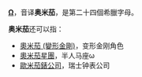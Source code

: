 '''[[Ω|Ω]]'''，音译'''奥米茄'''，是第二十四個希臘字母。

'''奥米茄'''还可以指：
*[[奧米茄_(變形金剛)|奧米茄 (變形金剛)]]，变形金刚角色
*[[奧米茄星團|奧米茄星團]]，半人马座ω
*[[歐米茄錶公司|歐米茄錶公司]]，瑞士钟表公司

{{Disambig|Cat=三字消歧义}}